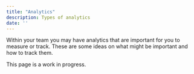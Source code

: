 ```yaml
---
title: "Analytics"
description: Types of analytics
date: ''
---
```


Within your team you may have analytics that are important for you to measure or track. These are some ideas on what might be important and how to track them. 

This page is a work in progress. 